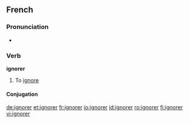 ==French==

===Pronunciation===
*{{audio|Fr-ignorer.ogg|audio}}

===Verb===
'''ignorer'''

# To [[ignore]]

====Conjugation====
{{fr-conj-er|ignor|avoir}}

[[de:ignorer]]
[[et:ignorer]]
[[fr:ignorer]]
[[io:ignorer]]
[[id:ignorer]]
[[ro:ignorer]]
[[fi:ignorer]]
[[vi:ignorer]]
